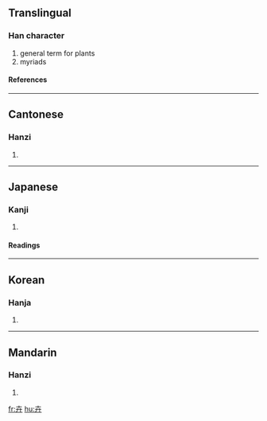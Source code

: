 ==Translingual==
===Han character===
{{Han char|rn=24|rad=十|as=03|sn=5|four=4044<sub>0</sub>|canj=十廿 (JT)}}
# general term for plants
# myriads
====References====
{{Han ref|kx=0156.060|dkj=02706|dj=0354.050|hdz=10059.080|uh=5349|ud=21321|bh=A563|bd=42339}}
----
==Cantonese==
===Hanzi===
{{yue-hanzi|jyut=|y=wai2}}
# {{defn|Cantonese}}
----
==Japanese==
===Kanji===
{{ja-kanji|grade=|rs=十03}}
# {{defn|Japanese}} 
====Readings====
{{ja-readings|on=[[き]] (ki)|kun=[[くさ]] (kusa)}}
----
==Korean==
===Hanja===
{{ko-hanja|hangeul=훼|rv=hwe|mr=hwe}}
# {{defn|Korean}}
----
==Mandarin==
===Hanzi===
{{cmn-hanzi|pin=[[huì]] ([[hui4]])|wg=hui<sup>4</sup>}}
# {{defn|Mandarin}}

[[fr:卉]]
[[hu:卉]]